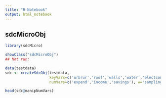 ```yaml
---
title: "R Notebook"
output: html_notebook
---
```


## sdcMicroObj

```r
library(sdcMicro)

showClass("sdcMicroObj")
## Not run: 

data(testdata)
sdc <- createSdcObj(testdata, 
                    keyVars=c('urbrur','roof','walls','water','electcon','relat','sex'), 
                    numVars=c('expend','income','savings'), w='sampling_weight')

head(sdc@manipNumVars)
```


```r

```

